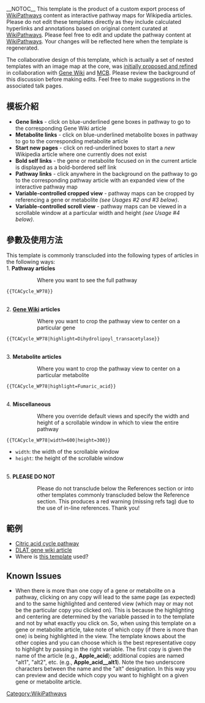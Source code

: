 {{documentation subpage}}

__NOTOC__
This template is the product of a custom export process of [http://www.wikipathways.org WikiPathways] content as interactive pathway maps for Wikipedia articles. Please do not edit these templates directly as they include calculated hyperlinks and annotations based on original content curated at [http://www.wikipathways.org WikiPathways]. Please feel free to edit and update the pathway content at [http://www.wikipathways.org WikiPathways]. Your changes will be reflected here when the template is regenerated. 

The collaborative design of this template, which is actually a set of nested templates with an image map at the core, was [[Wikipedia:WikiProject Molecular and Cellular Biology/Proposals/Archive 4#Adding interactive pathway maps|initially proposed and refined]] in collaboration with [[Portal:Gene Wiki|Gene Wiki]] and [[Wikipedia:WikiProject Molecular and Cellular Biology|MCB]]. Please review the background of this discussion before making edits. Feel free to make suggestions in the associated talk pages.

== 模板介紹 ==
* '''Gene links''' - click on blue-underlined gene boxes in pathway to go to the corresponding Gene Wiki article
* '''Metabolite links''' - click on blue-underlined metabolite boxes in pathway to go to the corresponding metabolite article
* '''Start new pages''' - click on red-underlined boxes to start a ''new'' Wikipedia article where one currently does not exist
* '''Bold self links''' - the gene or metabolite focused on in the current article is displayed as a bold-bordered self link
* '''Pathway links''' - click anywhere in the background on the pathway to go to the corresponding pathway article with an expanded view of the interactive pathway map
* '''Variable-controlled cropped view''' - pathway maps can be cropped by referencing a gene or metabolite ''(see Usages #2 and #3 below)''.
* '''Variable-controlled scroll view''' - pathway maps can be viewed in a scrollable window at a particular width and height ''(see Usage #4 below)''.

== 參數及使用方法 ==
This template is commonly transcluded into the following types of articles in the following ways:
<br>1. '''Pathway articles'''
:: Where you want to see the full pathway
 <nowiki>{{</nowiki>TCACycle_WP78<nowiki>}}</nowiki>
<br>2. '''[[Portal:Gene Wiki|Gene Wiki]] articles'''
:: Where you want to crop the pathway view to center on a particular gene
 <nowiki>{{</nowiki>TCACycle_WP78|highlight=Dihydrolipoyl_transacetylase<nowiki>}}</nowiki>
<br>3. '''Metabolite articles'''
:: Where you want to crop the pathway view to center on a particular metabolite
 <nowiki>{{</nowiki>TCACycle_WP78|highlight=Fumaric_acid<nowiki>}}</nowiki>
<br>4. '''Miscellaneous'''
:: Where you override default views and specify the width and height of a scrollable window in which to view the entire pathway
 <nowiki>{{</nowiki>TCACycle_WP78|width=600|height=300<nowiki>}}</nowiki>
*<code>width</code>: the width of the scrollable window
*<code>height</code>: the height of the scrollable window
<br>5. '''PLEASE DO NOT'''
:: Please do not transclude below the References section or into other templates commonly transcluded below the Reference section. This produces a red warning (missing refs tag) due to the use of in-line references. Thank you!

== 範例 ==
* [[Citric acid cycle|Citric acid cycle pathway]]
* [[Dihydrolipoyl_transacetylase#Interactive_pathway_map|DLAT gene wiki article]]
* Where is [[Special:WhatLinksHere/{{NAMESPACE}}:{{PAGENAME}}|this template]] used?

== Known Issues ==
* When there is more than one copy of a gene or metabolite on a pathway, clicking on any copy will lead to the same page (as expected) and to the same highlighted and centered view (which may or may not be the particular copy you clicked on). This is because the highlighting and centering are determined by the variable passed in to the template and not by what exactly you click on. So, when using this template on a gene or metabolite article, take note of which copy (if there is more than one) is being highlighted in the view. The template knows about the other copies and you can choose which is the best representative copy to highlight by passing in the right variable. The first copy is given the name of the article (e.g., '''Apple_acid'''); additional copies are named "alt1", "alt2", etc. (e.g., '''Apple_acid__alt1'''). Note the two underscore characters between the name and the "alt" designation.  In this way you can preview and decide which copy you want to highlight on a given gene or metabolite article.

[[Category:WikiPathways]]